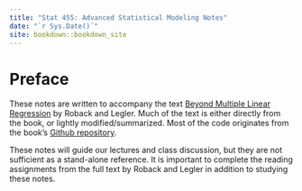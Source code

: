 ```yaml
--- 
title: "Stat 455: Advanced Statistical Modeling Notes"
date: "`r Sys.Date()`"
site: bookdown::bookdown_site
---
```


# Preface  {-}

These notes are written to accompany the text [Beyond Multiple Linear Regression](https://bookdown.org/roback/bookdown-BeyondMLR/) by Roback and Legler. Much of the text is either directly from the book, or lightly modified/summarized. Most of the code originates from the book's [Github repository](https://github.com/proback/BeyondMLR).  

These notes will guide our lectures and class discussion, but they are not sufficient as a stand-alone reference. It is important to complete the reading assignments from the full text by Roback and Legler in addition to studying these notes. 